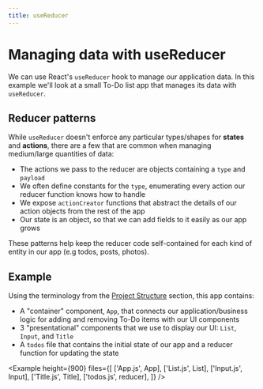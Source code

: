 ```yaml
---
title: useReducer
---
```



# Managing data with useReducer

We can use React's `useReducer` hook to manage our application data. In this example we'll look at a small To-Do list app that manages its data with `useReducer`.

## Reducer patterns

While `useReducer` doesn't enforce any particular types/shapes for **states** and **actions**, there are a few that are common when managing medium/large quantities of data:

- The actions we pass to the reducer are objects containing a `type` and `payload`
- We often define constants for the `type`, enumerating every action our reducer function knows how to handle
- We expose `actionCreator` functions that abstract the details of our action objects from the rest of the app
- Our state is an object, so that we can add fields to it easily as our app grows

These patterns help keep the reducer code self-contained for each kind of entity in our app (e.g todos, posts, photos).

## Example

Using the terminology from the [Project Structure](/app/project_structure) section, this app contains:

- A "container" component, `App`, that connects our application/business logic for adding and removing To-Do items with our UI components
- 3 "presentational" components that we use to display our UI: `List`, `Input`, and `Title`
- A `todos` file that contains the initial state of our app and a reducer function for updating the state

<Example
  height={900}
  files={[
    ['App.js', App],
    ['List.js', List],
    ['Input.js', Input],
    ['Title.js', Title],
    ['todos.js', reducer],
  ]}
/>
